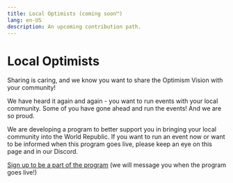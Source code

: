 ```yaml
---
title: Local Optimists (coming soon™️)
lang: en-US
description: An upcoming contribution path.
---
```


# Local Optimists

Sharing is caring, and we know you want to share the Optimism Vision with your community! 

We have heard it again and again - you want to run events with your local community. Some of you have gone ahead and run the events! And we are so proud. 

We are developing a program to better support you in bringing your local community into the World Republic. If you want to run an event now or want to be informed when this program goes live, please keep an eye on this page and in our Discord. 

[Sign up to be a part of the program](https://optimismfnd.typeform.com/local-optimists) (we will message you when the program goes live!)
